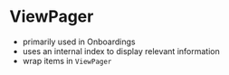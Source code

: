 
<Meta title="Layout/ViewPager" component={ViewPager} />

# ViewPager

-   primarily used in Onboardings
-   uses an internal index to display relevant information
-   wrap items in `ViewPager`

<Story name="ViewPager">
    <ViewPager>
        <Box w="100%" h="150px" bg="blue.500"></Box>
        <Box w="100%" h="150px" bg="red.500"></Box>
        <Box w="100%" h="150px" bg="green.500"></Box>
    </ViewPager>
</Story>
